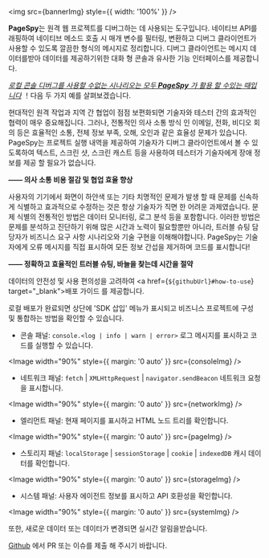 

<img src={bannerImg} style={{ width: '100%' }} />

<HeaderLink level={2} slug="introduction" children="소개" />

<b>PageSpy</b>는 원격 웹 프로젝트를 디버그하는 데 사용되는 도구입니다. 네이티브 API를 래핑하여 네이티브 메소드 호출 시 매개 변수를 필터링, 변환하고 디버그 클라이언트가 사용할 수 있도록 깔끔한 형식의 메시지로 정리합니다. 디버그 클라이언트는 메시지 데이터를받아 데이터를 제공하기위한 대화 형 콘솔과 유사한 기능 인터페이스를 제공합니다.

<HeaderLink level={2} slug="when-to-use" children="사용 시점" />

<u>*로컬 콘솔 디버그를 사용할 수없는 시나리오는 모두 **PageSpy** 가 활용 할 수있는 때입니다*</u>
！다음 두 가지 예를 살펴보겠습니다.

현대적인 원격 작업과 지역 간 협업이 점점 보편화되면 기술자와 테스터 간의 효과적인 협력이 매우 중요해집니다. 그러나,
전통적인 의사 소통 방식 인 이메일, 전화, 비디오 회의 등은 효율적인 소통, 전체 정보 부족, 오해, 오인과 같은 효율성 문제가 있습니다. PageSpy는 프로젝트 실행 내역을 제공하여 기술자가 디버그 클라이언트에서 볼 수 있도록하여 텍스트, 스크린 샷, 스크린 캐스트 등을 사용하여 테스터가 기술자에게 장애 정보를 제공 할 필요가 없습니다.

<div style={{ textAlign: 'right', marginBottom: 24 }}>
  <strong>—— 의사 소통 비용 절감 및 협업 효율 향상</strong>
</div>

사용자의 기기에서 화면이 하얀색 또는 기타 치명적인 문제가 발생 할 때 문제를 신속하게 식별하고 효과적으로 수정하는 것은 항상 기술자가 직면 한 어려운 과제였습니다.
문제 식별의 전통적인 방법은 데이터 모니터링, 로그 분석 등을 포함합니다. 이러한 방법은 문제를 분석하고 진단하기 위해 많은 시간과 노력이 필요할뿐만 아니라, 트러블 슈팅 담당자가 비즈니스 요구 사항 시나리오와 기술 구현을 이해해야합니다. PageSpy는 기술자에게 오류 메시지를 직접 표시하여 모든 정보 간섭을 제거하며 코드를 표시합니다!

<div style={{ textAlign: 'right', marginBottom: 24 }}>
  <strong>—— 정확하고 효율적인 트러블 슈팅, 바늘을 찾는데 시간을 절약</strong>
</div>

<HeaderLink level={2} slug="how-to-use" children="사용 방법" />

데이터의 안전성 및 사용 편의성을 고려하여 <a href={`${githubUrl}#how-to-use`} target="\_blank">배포 가이드</a> 를 제공합니다.

로컬 배포가 완료되면 상단에 'SDK 삽입' 메뉴가 표시되고 비즈니스 프로젝트에 구성 및 통합하는 방법을 확인할 수 있습니다.

<HeaderLink level={2} slug="feature-overview" children="기능 개요" />

- 콘솔 패널: `console.<log | info | warn | error>` 로그 메시지를 표시하고 코드를 실행할 수 있습니다.

<Image width="90%" style={{ margin: '0 auto' }} src={consoleImg} />

- 네트워크 패널: `fetch` | `XMLHttpRequest` | `navigator.sendBeacon` 네트워크 요청을 표시합니다.

<Image width="90%" style={{ margin: '0 auto' }} src={networkImg} />

- 엘리먼트 패널: 현재 페이지를 표시하고 HTML 노드 트리를 확인합니다.

<Image width="90%" style={{ margin: '0 auto' }} src={pageImg} />

- 스토리지 패널: `localStorage` | `sessionStorage` | `cookie` | `indexedDB` 캐시 데이터를 확인합니다.

<Image width="90%" style={{ margin: '0 auto' }} src={storageImg} />

- 시스템 패널: 사용자 에이전트 정보를 표시하고 API 호환성을 확인합니다.

<Image width="90%" style={{ margin: '0 auto' }} src={systemImg} />

또한, 새로운 데이터 또는 데이터가 변경되면 실시간 알림을받습니다.

<p style={{ marginTop: 28 }}>
  <a href={githubUrl}>Github</a> 에서 PR 또는 이슈를 제출 해 주시기 바랍니다.
</p>

